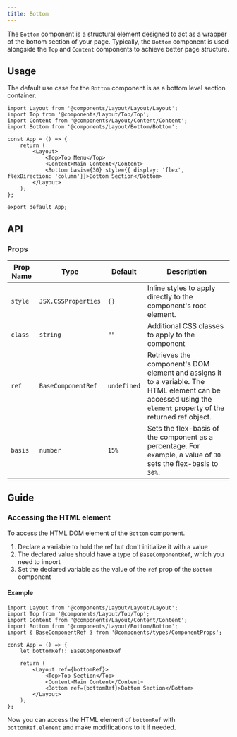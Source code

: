 ---
title: Bottom
---

The `Bottom` component is a structural element designed to act as a wrapper of the bottom section of your page. Typically, the `Bottom` component is used alongside the `Top` and `Content` components to achieve better page structure.

## Usage 

The default use case for the `Bottom` component is as a bottom level section container.

```tsx
import Layout from '@components/Layout/Layout/Layout';
import Top from '@components/Layout/Top/Top';
import Content from '@components/Layout/Content/Content';
import Bottom from '@components/Layout/Bottom/Bottom';

const App = () => {
    return (
        <Layout>
            <Top>Top Menu</Top>
            <Content>Main Content</Content>
            <Bottom basis={30} style={{ display: 'flex', flexDirection: 'column'}}>Bottom Section</Bottom>
        </Layout>
    );
};

export default App;
```

## API

### Props
|Prop Name |Type |Default | Description |
|---|---|---|---|
| `style` | `JSX.CSSProperties` | `{}` | Inline styles to apply directly to the component's root element. |
| `class` | `string` | `""` | Additional CSS classes to apply to the component |
| `ref` | `BaseComponentRef` | `undefined` | Retrieves the component's DOM element and assigns it to a variable. The HTML element can be accessed using the `element` property of the returned ref object. |
| `basis` | `number` | `15%` | Sets the flex-basis of the component as a percentage. For example, a value of `30` sets the flex-basis to `30%`. |

## Guide

### Accessing the HTML element

To access the HTML DOM element of the `Bottom` component.

1. Declare a variable to hold the ref but don't initialize it with a value
2. The declared value should have a type of `BaseComponentRef`, which you need to import
3. Set the declared variable as the value of the `ref` prop of the `Bottom` component

#### Example

```tsx
import Layout from '@components/Layout/Layout/Layout';
import Top from '@components/Layout/Top/Top';
import Content from '@components/Layout/Content/Content';
import Bottom from '@components/Layout/Bottom/Bottom';
import { BaseComponentRef } from '@components/types/ComponentProps';

const App = () => {
    let bottomRef!: BaseComponentRef

    return (
        <Layout ref={bottomRef}>
            <Top>Top Section</Top>
            <Content>Main Content</Content>
            <Bottom ref={bottomRef}>Bottom Section</Bottom>
        </Layout>
    );
};
```

Now you can access the HTML element of `bottomRef` with `bottomRef.element` and make modifications to it if needed. 